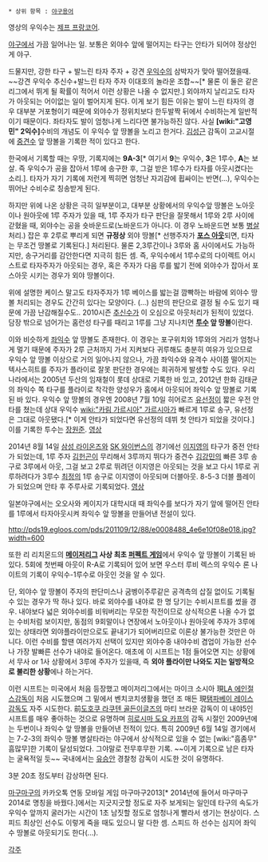  * 상위 항목 : [[야구용어]]

{{{#!html
<video width=600 src="http://mediadownloads.mlb.com/mlbam/2011/09/07/mlbtv_kcaoak_18939359_1200K.mp4" controls >HTML5 Video is required for this example</video> 
}}}
영상의 우익수는 [[제프 프랑코어]].

[[야구]]에서 가끔 일어나는 일.
보통은 외야수 앞에 떨어지는 타구는 안타가 되어야 정상인게 야구.

드물지만, 강한 타구 + 발느린 타자 주자 + 강견 [[우익수]]의 삼박자가 맞아 떨어졌을때. ~~강견 우익수 추신수+발느린 타자 주자 이대호의 놀라운 조합~~[* 물론 이 둘은 같은 리그에서 뛰게 될 확률이 적어서 이런 상황은 나올 수 없지만.] 외야까지 날리고도 타자가 아웃되는 어이없는 일이 벌어지게 된다. 이게 보기 힘든 이유는 발이 느린 타자의 경우 대부분 거포형이기 때문에 외야수가 정위치보다 한두발짝 뒤에서 수비하는게 일반적이기 때문이다. 좌타자도 발이 엄청나게 느리다면 불가능하진 않다. 사실 '''[wiki:"고영민" 2익수]'''수비의 개념도 이 우익수 앞 땅볼을 노리고 한거다. [[김성근]] 감독이 고교시절에 [[중견수]] 앞 땅볼을 기록한 적이 있다고 한다.

한국에서 기록할 때는 우땅, 기록지에는 '''9A-3'''[* 여기서 '''9'''는 우익수, '''3'''은 1루수, '''A'''는 보살. 즉 우익수가 공을 잡아서 1루에 송구한 후, 그걸 받은 1루수가 타자를 아웃시켰다는 소리.]. 타자가 자기 기록에 저런게 찍히면 엄청난 자괴감에 휩싸이는 반면(...), 우익수는 뛰어난 수비수로 칭송받게 된다.

하지만 위에 나온 상황은 극히 일부분이고, 대부분 상황에서의 우익수앞 땅볼은 노아웃이나 원아웃에 1루 주자가 있을 때, 1루 주자가 타구 판단을 잘못해서 1루와 2루 사이에 갇혔을 때, 외야수는 공을 숏바운드로(노바운드가 아니다. 이 경우 노바운드면 보통 [[병살]] 처리.) 잡은 후 2루로 뿌리게 되면 '''규정상''' 외야 땅볼[* 선행주자가 '''[[포스 아웃]]'''되면, 타자는 무조건 땅볼로 기록된다.] 처리된다. 물론 2,3루간이나 3루와 홈 사이에서도 가능하지만, 송구거리를 감안한다면 지극히 힘든 셈. 즉, 우익수에서 1루수로의 다이렉트 어시스트로 타자주자가 아웃되는 경우, 혹은 주자가 다음 루를 밟기 전에 외야수가 잡아서 포스아웃 시키는 경우가 외야 땅볼이다.

위에 설명한 케이스 말고도 타자주자가 1루 베이스를 밟는걸 깜빡하는 바람에 외야수 땅볼 처리되는 경우도 간간히 있다는 모양이다. (…) 심판의 판단으로 결정 될 수도 있기 때문에 가끔 난감해질수도.. 2010시즌 [[추신수]]가 이 오심으로 아웃처리가 된적이 있었다. 담장 밖으로 넘어가는 홈런성 타구를 때리고 1루를 그냥 지나치면 '''[[투수]] 앞 땅볼'''이란다.

이와 비슷하게 [[좌익수]] 앞 땅볼도 존재한다. 이 경우는 포구위치와 1루와의 거리가 엄청나게 멀기 때문에 주자가 2루 근처까지 가서 지켜보다 귀루해도 충분히 여유가 있으므로 우익수 앞 땅볼 이상으로 거의 일어나지 않으나, 가끔 좌익수와 유격수 사이쯤 떨어지는 텍사스히트를 주자가 플라이로 잘못 판단한 경우에는 희귀하게 발생할 수도 있다. 우리나라에서는 2005년 두산의 임재철이 롯데 상대로 기록한 바 있고, 2012년 한화 김태균의 좌익수 쪽 타구를 플라이로 착각한 양성우가 홈에서 아웃되어 좌익수 앞 땅볼로 기록된 바 있다. 우익수 앞 땅볼의 경우엔 2008년 7월 10일 히어로즈 [[유선정]]이 짧은 우전 안타를 쳤는데 상대 우익수 [[wiki:"카림 가르시아" 가르시아]]가 빠르게 1루로 송구, 유선정은 그대로 아웃됐다.[* 이게 안타가 되었다면 유선정의 데뷔 첫 안타가 되었을 것이다.] 이를 기록한 투수는 [[장원준]]. [http://blog.naver.com/dudwlsdl007?Redirect=Log&logNo=178307669&jumpingVid=CBEC91ADB0B75EA1C28154C9A54AE724DC6B 영상]

2014년 8월 14일 [[삼성 라이온즈]]와 [[SK 와이번스]]의 경기에선 [[이지영(야구선수)|이지영]]의 타구가 중전 안타가 되었는데, 1루 주자 [[김헌곤]]이 무리해서 3루까지 뛰다가 중견수 [[김강민]]의 빠른 3루 송구로 3루에서 아웃, 그걸 보고 2루로 뛰려던 이지영은 아웃되는 것을 보고 다시 1루로 귀루하려다가 3루수 [[최정]]의 1루 송구로 이지영이 아웃되며 더블아웃. 8-5-3 더블 플레이가 되었으며 안타 후 주루사로 기록되었다. [http://sports.news.naver.com/videoCenter/index.nhn?category=kbo&id=92953&gameId=20140814SSSK0&listType=game&date=20140814 영상]

일본야구에서는 오오사와 케이지가 대학시대 때 좌익수를 보다가 자기 앞에 떨어진 안타를 1루에서 타자아웃시켜 좌익수 앞 땅볼을 만들어낸 전설이 있다.

http://pds19.egloos.com/pds/201109/12/88/e0008488_4e6e10f08e018.jpg?width=600

또한 리 리치몬드의 '''[[메이저리그]] 사상 최초 [[퍼펙트 게임]]'''에서 우익수 앞 땅볼이 기록된 바 있다. 5회에 첫번째 아웃이 R-A로 기록되어 있어 보면 우스터 루비 렉스의 우익수 론 나이트의 기록이 우익수-1루수로 아웃인 것을 알 수 있다.

단, 외야수 앞 땅볼이 주자의 판단미스나 굼벵이주루같은 공격측의 삽질 없이도 기록될 수 있는 경우가 딱 하나 있다. 바로 외야수를 내야로 한 명 당기는 수비시프트를 썼을 경우. 내야보다 넓은 외야수비를 비워버리는 무모한 작전이므로 상식적으론 나올 수가 없는 수비처럼 보이지만, 동점의 9회말이나 연장에서 노아웃이나 원아웃에 주자가 3루에 있는 상태라면 외야플라이만으로도 끝내기가 되어버리므로 이론상 불가능한 것만은 아니다. 이런 수비를 할땐 여러가지 선택이 있지만 외야수중 내야수비 겸업이 가능한 선수나 가장 발빠른 선수가 내야로 들어온다. 애초에 이 시프트는 1점 들어오면 지는 상황에서 무사 or 1사 상황에서 3루에 주자가 있을때, 즉 '''외야 플라이만 나와도 지는 일방적으로 불리한 상황'''에나 하는거다.

이런 시프트는 미국에서 처음 등장했고 메이저리그에서는 마이크 소시아 現[[LA 에인절스]]감독이 처음 시도했으며 그 밑에서 벤치코치생활을 했던 조 매든 現[[탬파베이 레이스]]감독도 자주 시도한다. 前[[도호쿠 라쿠텐 골든이글즈]]의 마티 브라운 감독이 이 내야5인 시프트를 매우 좋아하는 것으로 유명하며 [[히로시마 도요 카프]]의 감독 시절인 2009년에는 두번이나 좌익수 앞 땅볼을 만들어낸 전적이 있다. 특히 2009년 6월 14일 경기에서는 7-2-3의 좌익수 땅볼 병살타라는 야구에서 상식적으로 있을 수 없는 [wiki:"흠좀무" 흠많무]한 기록이 달성되었다. 그야말로 전무후무한 기록. ~~이게 기록으로 남은 타자는 굴욕적일 듯~~ 국내에서는 [[유승안]] 경찰청 감독이 시도한 것이 유명하다.

{{{#!html
<script type="text/javascript" src="http://ext.nicovideo.jp/thumb_watch/sm7351249"></script><noscript><a href="http://www.nicovideo.jp/watch/sm7351249">【ニコニコ動画】広島×西武 内野5人シフト＠2009.6.14</a></noscript>}}}
3분 20초 정도부터 감상하면 된다.

[[마구마구]]의 카카오톡 연동 모바일 게임 마구마구2013[* 2014년에 들어서 마구마구2014로 명칭을 바꿨다.]에서는 지긋지긋할 정도로 자주 보게되는 일인데   타구의 속도가 우익수 앞까지 굴러가는 시간이 1초 남짓할 정도로 엄청나게 빨라서 생기는 현상이다. 스피드 최상인 선수도 이렇게 죽을 때도 있으니 말 다한 셈. 스피드 하 선수는 심지어 좌익수 땅볼로 아웃되기도 한다(...).

[[각주]]
